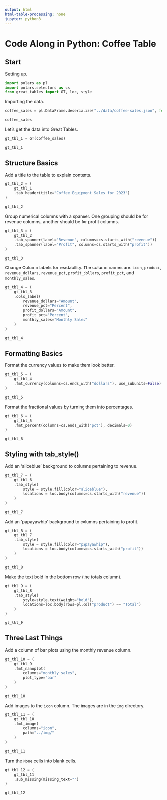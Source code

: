 ```yaml
---
output: html
html-table-processing: none
jupyter: python3
---
```


# Code Along in Python: Coffee Table

## Start

Setting up.

```python
import polars as pl
import polars.selectors as cs
from great_tables import GT, loc, style
```

Importing the data.

```python
coffee_sales = pl.DataFrame.deserialize("../data/coffee-sales.json", format="json")

coffee_sales
```

Let's get the data into Great Tables.

```python
gt_tbl_1 = GT(coffee_sales)

gt_tbl_1
```

## Structure Basics

Add a title to the table to explain contents.

```python
gt_tbl_2 = (
    gt_tbl_1
    .tab_header(title="Coffee Equipment Sales for 2023")
)

gt_tbl_2
```

Group numerical columns with a spanner. One grouping should be for revenue columns, another should be for profit columns.

```python
gt_tbl_3 = (
    gt_tbl_2
    .tab_spanner(label="Revenue", columns=cs.starts_with("revenue"))
    .tab_spanner(label="Profit", columns=cs.starts_with("profit"))
)

gt_tbl_3
```

Change Column labels for readability. The column names are:
`icon`, `product`, `revenue_dollars`, `revenue_pct`, `profit_dollars`, `profit_pct`, and `monthly_sales`.

```python
gt_tbl_4 = (
    gt_tbl_3
    .cols_label(
        revenue_dollars="Amount",
        revenue_pct="Percent",
        profit_dollars="Amount",
        profit_pct="Percent",
        monthly_sales="Monthly Sales"
    )
)

gt_tbl_4
```

## Formatting Basics

Format the currency values to make them look better.

```python
gt_tbl_5 = (
    gt_tbl_4
    .fmt_currency(columns=cs.ends_with("dollars"), use_subunits=False)
)

gt_tbl_5
```

Format the fractional values by turning them into percentages.

```python
gt_tbl_6 = (
    gt_tbl_5
    .fmt_percent(columns=cs.ends_with("pct"), decimals=0)
)

gt_tbl_6
```

## Styling with tab_style()

Add an 'aliceblue' background to columns pertaining to revenue.

```python
gt_tbl_7 = (
    gt_tbl_6
    .tab_style(
        style = style.fill(color="aliceblue"),
        locations = loc.body(columns=cs.starts_with("revenue"))
    )
)

gt_tbl_7
```

Add an 'papayawhip' background to columns pertaining to profit.

```python
gt_tbl_8 = (
    gt_tbl_7
    .tab_style(
        style = style.fill(color="papayawhip"),
        locations = loc.body(columns=cs.starts_with("profit"))
    )
)

gt_tbl_8
```

Make the text bold in the bottom row (the totals column).

```python
gt_tbl_9 = (
    gt_tbl_8
    .tab_style(
        style=style.text(weight="bold"),
        locations=loc.body(rows=pl.col("product") == "Total")
    )
)

gt_tbl_9
```

## Three Last Things

Add a column of bar plots using the monthly revenue column.

```python
gt_tbl_10 = (
    gt_tbl_9
    .fmt_nanoplot(
        columns="monthly_sales",
        plot_type="bar"
    )
)

gt_tbl_10
```

Add images to the `icon` column. The images are in the `img` directory.

```python
gt_tbl_11 = (
    gt_tbl_10
    .fmt_image(
        columns="icon",
        path="../img/"
    )
)

gt_tbl_11
```

Turn the `None` cells into blank cells.

```python
gt_tbl_12 = (
    gt_tbl_11
    .sub_missing(missing_text="")
)

gt_tbl_12
```
